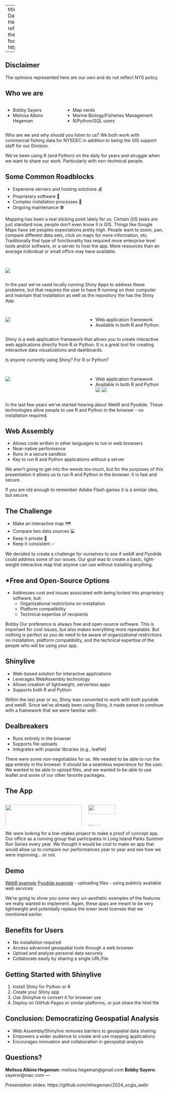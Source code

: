 
---
title: "Shiny Happy People Sharing Geospatial Data"
author:  Bobby Sayers and Melissa Albino Hegeman
date: September 6, 2024
format: 
  pptx: 
    reference-doc: 
      reference_slides.pptx
  revealjs:
    theme: moon
    transition: slide
    slide-number: true
    footer: 'SCGIS Annual Conference 2024 - https://github.com/mhegeman/2024_scgis_webr'
  
    
---

## Disclaimer

The opinions represented here are our own and do not reflect NYS policy.


## Who we are

::: columns

::: {.column width="35%"}
- Bobby Sayers  
- Melissa Albino Hegeman  
:::

::: {.column width="65%"}
- Map nerds
- Marine Biology/Fisheries Management  
- R/Python/SQL users

:::
:::

::: notes

Who are we and why should you listen to us?
We both work with commercial fishing data for NYSDEC in addition to being the GIS support staff for our Division. 

We've been using R (and Python) on the daily for years and struggle when we want to share our work. Particularly with non-technical people. 

:::

## Some Common Roadblocks

- Expensive servers and hosting solutions 💰  
- Proprietary software 💾
- Complex installation processes 🧩 
- Ongoing maintenance 🛠

::: notes
Mapping has been a real sticking point lately for us. Certain GIS tasks are just standard now, people don't even know it is GIS. Things like Google Maps have set peoples expectations pretty high. People want to zoom, pan, compare different data sets, click on maps for more information, etc. Traditionally that type of functionality has required more enterprise level tools and/or software, or a server to host the app. More resources than an average individual or small office may have available. 

:::

## {auto-animate=true}

:::: columns
::: {.column width="50%"}
![](assets/shiny.png)
:::
::: {.column width="50%"}
:::
::::

::: notes

In the past we've used locally running Shiny Apps to address these problems, but that requires the user to have R running on their computer and maintain that installation as well as the repository the has the Shiny App. 
:::

## {auto-animate=true}

:::: columns
::: {.column width="50%"}
![](assets/shiny.png)
:::
::: {.column width="50%"}
::: {.incremental}
- Web application framework
- Available in both R and Python
:::
:::
::::

::: notes

Shiny is a web application framework that allows you to create interactive web applications directly from R or Python. It is a great tool for creating interactive data visualizations and dashboards.

Is anyone currently using Shiny? For R or Python?
:::

## {transition="none"}

:::: columns
::: {.column width="50%"}
![](assets/shiny.png)
:::
::: {.column width="50%"}
- Web application framework
- Available in both R and Python
![](assets/pyodide_logo.png){.fragment}
![](assets/webr.png){.fragment}
:::
::::

::: notes

In the last few years we've started hearing about WebR and Pyodide. These technologies allow people to use R and Python in the browser - no installation required. 
:::


## Web Assembly

- Allows code written in other languages to run in web browsers
- Near-native performance
- Runs in a secure sandbox
- Key to run R and Python applications without a server

::: notes

We aren't going to get into the weeds too much, but for the purposes of this presentation it allows us to run R and Python in the browser. It is fast and secure. 

If you are old enough to remember Adobe Flash games it is a similar idea, but secure. 

:::


## The Challenge 

- Make an interactive map 🗺
- Compare two data sources 💻
- Keep it private 🔏
- Keep it consistent ✅


::: notes

We decided to create a challenge for ourselves to see if webR and Pyodide could address some of our issues. 
Our goal was to create a basic, light-weight interactive map that anyone can use without installing anything. 

:::

## *Free and Open-Source Options

- Addresses cost and issues associated with being locked into proprietary software, but:
  - Organizational restrictions on installation
  - Platform compatibility
  - Technical expertise of recipients
  
::: notes
Bobby
Our preference is always free and open-source software. This is important for cost issues, but also makes everything more repeatable. 
But nothing is perfect so you do need to be aware of organizational restrictions on installation, platform compatibility, and the technical expertise of the people who will be using your app.
:::



## Shinylive

- Web-based solution for interactive applications
- Leverages WebAssembly technology
- Allows creation of lightweight, serverless apps
- Supports both R and Python

::: notes

Within the last year or so, Shiny was converted to work with both pyodide and webR. Since we've already been using Shiny, it made sense to continue with a framework that we were familiar with. 
:::

## Dealbreakers

- Runs entirely in the browser
- Supports file uploads
- Integrates with popular libraries (e.g., leaflet)

::: notes
There were some non-negotiables for us. We needed to be able to run the app entirely in the browser. It should be a seamless experience for the user.  We wanted to be able to upload files, and we wanted to be able to use leaflet and some of our other favorite packages.
:::

## The App

:::: columns

::: {.column}
![](assets/run_dmr.jpg){width="100%"}
:::

::: {.column}

![](assets/jones_beach.jpg){height="60%"}

![](assets/summer_run.png){height="40%"}
:::
::::

::: notes

We were looking for a low-stakes project to make a proof of concept app. Our office as a running group that participates in Long Island Parks Summer Run Series every year. We thought it would be cool to make an app that would allow us to compare our performances year to year and see how we were improving... or not. 

:::


## Demo

[WebR example](https://sayersr.github.io/2024_scgis_tcx_webr/)
[Pyodide example](https://sayersr.github.io/2024_scgis_tcx_pyodide/)
- uploading files
- using publicly available web services


::: notes
We're going to show you some very un-aesthetic examples of the features we really wanted to implement. Again, these apps are meant to be very lightweight and potentially replace the lower level licenses that we mentioned earlier. 

:::

## Benefits for Users

- No installation required
- Access advanced geospatial tools through a web browser
- Upload and analyze personal data securely
- Collaborate easily by sharing a single URL/file

## Getting Started with Shinylive

1. Install Shiny for Python or R
2. Create your Shiny app
3. Use Shinylive to convert it for browser use
4. Deploy on GitHub Pages or similar platforms, or just share the html file

## Conclusion: Democratizing Geospatial Analysis

- Web Assembly/Shinylive removes barriers to geospatial data sharing
- Empowers a wider audience to create and use mapping applications
- Encourages innovation and collaboration in geospatial analysis

## Questions?

**Melissa Albino Hegeman:** melissa.hegeman@gmail.com
**Bobby Sayers:** sayersr@mac.com
---

Presentation slides: 
https://github.com/mhegeman/2024_scgis_webr


